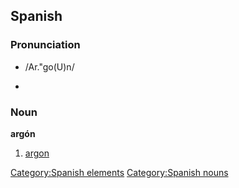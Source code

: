 == Spanish ==
=== Pronunciation ===
*{{SAMPA}} /Ar."go(U)n/
*{{IPAlink}} {{IPA|/ɑɹ.'go(ʊ)n/}}
=== Noun ===
'''argón'''
# [[argon]]

[[Category:Spanish elements]]
[[Category:Spanish nouns]]